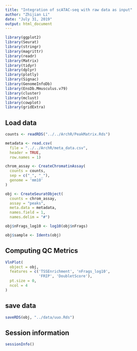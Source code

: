 ```yaml
---
title: "Integration of scATAC-seq with raw data as input"
author: "Zhijian Li"
date: "July 31, 2019"
output: html_document
---
```


```r
library(ggplot2)
library(Seurat)
library(stringr)
library(magrittr)
library(readr)
library(Matrix)
library(tidyr)
library(dplyr)
library(plotly)
library(Signac)
library(GenomeInfoDb)
library(EnsDb.Mmusculus.v79)
library(cluster)
library(mclust)
library(cowplot)
library(gridExtra)
```

## Load data
```r
counts <- readRDS("../../ArchR/PeakMatrix.Rds")

metadata <- read.csv(
  file = "../../ArchR/meta_data.csv",
  header = TRUE,
  row.names = 1)

chrom_assay <- CreateChromatinAssay(
  counts = counts,
  sep = c("_", "_"),
  genome = 'mm10'
)

obj <- CreateSeuratObject(
  counts = chrom_assay,
  assay = "peaks",
  meta.data = metadata,
  names.field = 1, 
  names.delim = "#")

obj$nFrags_log10 <- log10(obj$nFrags)

obj$sample <- Idents(obj)
```


## Computing QC Metrics
```r
VlnPlot(
  object = obj,
  features = c('TSSEnrichment', 'nFrags_log10',
               'FRIP', 'DoubletScore'),
  pt.size = 0,
  ncol = 4
)
```



## save data
```r
saveRDS(obj, "../data/uuo.Rds")
```



## Session information
```r
sessionInfo()
```

